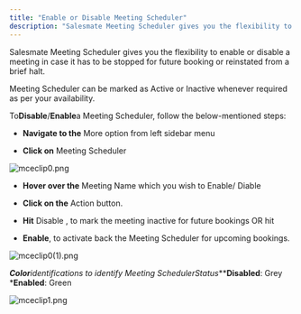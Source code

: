 ```yaml
---
title: "Enable or Disable Meeting Scheduler"
description: "Salesmate Meeting Scheduler gives you the flexibility to enable or disable a meeting in case it has to be stopped for future booking or reinstated fro..."
---
```


Salesmate Meeting Scheduler gives you the flexibility to enable or disable a meeting in case it has to be stopped for future booking or reinstated from a brief halt.

Meeting Scheduler can be marked as Active or Inactive whenever required as per your availability.

To**Disable**/**Enable**a Meeting Scheduler, follow the below-mentioned steps:

* **Navigate to the** More option from left sidebar menu

* **Click on** Meeting Scheduler

![mceclip0.png](./images/mceclip0-11.png)

* **Hover over the** Meeting Name which you wish to Enable/ Diable

* **Click on the** Action button.

* **Hit** Disable , to mark the meeting inactive for future bookings OR hit

* **Enable**, to activate back the Meeting Scheduler for upcoming bookings.

![mceclip0(1).png](./images/mceclip01-7.png)

***Color**identifications to identify Meeting Scheduler**Status*****Disabled**: Grey ***Enabled**: Green

![mceclip1.png](./images/mceclip1-9.png)
